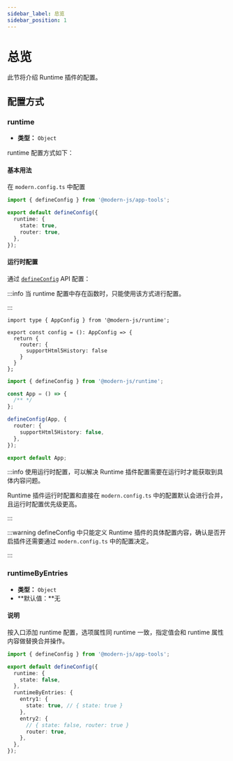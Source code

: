```yaml
---
sidebar_label: 总览
sidebar_position: 1
---
```


# 总览

此节将介绍 Runtime 插件的配置。

## 配置方式

### runtime

- **类型：** `Object`

runtime 配置方式如下：

#### 基本用法

在 `modern.config.ts` 中配置

```ts title="modern.config.ts"
import { defineConfig } from '@modern-js/app-tools';

export default defineConfig({
  runtime: {
    state: true,
    router: true,
  },
});
```

#### 运行时配置

通过 [`defineConfig`](/apis/app/runtime/app/define-config) API 配置：

:::info
当 runtime 配置中存在函数时，只能使用该方式进行配置。

:::


<Tabs>
  <TabItem value="layout" label="约定式路由" default>

```tsx title="src/routes/layout.tsx"
import type { AppConfig } from '@modern-js/runtime';

export const config = (): AppConfig => {
  return {
    router: {
      supportHtml5History: false
    }
  }
};
```

  </TabItem>

  <TabItem value="app" label="自控路由">

```ts title="src/App.tsx"
import { defineConfig } from '@modern-js/runtime';

const App = () => {
  /** */
};

defineConfig(App, {
  router: {
    supportHtml5History: false,
  },
});

export default App;
```

  </TabItem>
</Tabs>

:::info
使用运行时配置，可以解决 Runtime 插件配置需要在运行时才能获取到具体内容问题。

Runtime 插件运行时配置和直接在 `modern.config.ts` 中的配置默认会进行合并，且运行时配置优先级更高。

:::

:::warning
defineConfig 中只能定义 Runtime 插件的具体配置内容，确认是否开启插件还需要通过 `modern.config.ts` 中的配置决定。

:::

### runtimeByEntries

- **类型：** `Object`
- **默认值：**无

#### 说明

按入口添加 runtime 配置，选项属性同 runtime 一致，指定值会和 runtime 属性内容做替换合并操作。

```ts title="modern.config.ts"
import { defineConfig } from '@modern-js/app-tools';

export default defineConfig({
  runtime: {
    state: false,
  },
  runtimeByEntries: {
    entry1: {
      state: true, // { state: true }
    },
    entry2: {
      // { state: false, router: true }
      router: true,
    },
  },
});
```

